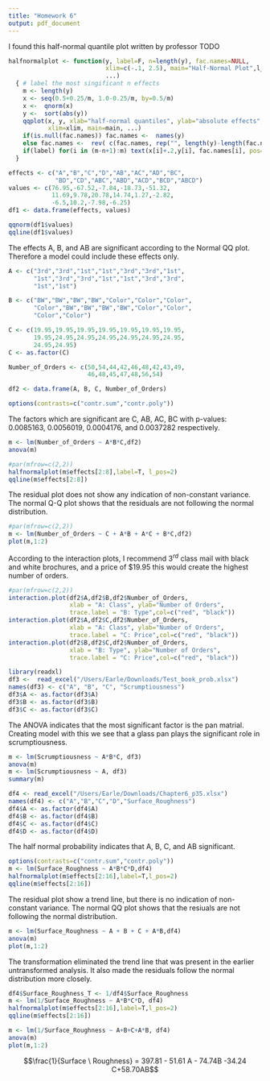 ```yaml
---
title: "Homework 6"
output: pdf_document
---
```


I found this half-normal quantile plot written by professor TODO
```r
halfnormalplot <- function(y, label=F, n=length(y), fac.names=NULL,
                           xlim=c(-.1, 2.5), main="Half-Normal Plot",l_pos, 
                           ...)
  { # label the most singificant n effects 
    m <- length(y)
    x <- seq(0.5+0.25/m, 1.0-0.25/m, by=0.5/m)
    x <-  qnorm(x)
    y <-  sort(abs(y))
    qqplot(x, y, xlab="half-normal quantiles", ylab="absolute effects",
           xlim=xlim, main=main, ...)
    if(is.null(fac.names)) fac.names <-  names(y)
    else fac.names <-  rev( c(fac.names, rep("", length(y)-length(fac.names)) ) )
    if(label) for(i in (m-n+1):m) text(x[i]+.2,y[i], fac.names[i], pos=l_pos)  
  }
```

\section{6.17}
```r
effects <- c("A","B","C","D","AB","AC","AD","BC",
             "BD","CD","ABC","ABD","ACD","BCD","ABCD")
values <- c(76.95,-67.52,-7.84,-18.73,-51.32,
            11.69,9.78,20.78,14.74,1.27,-2.82,
            -6.5,10.2,-7.98,-6.25)
df1 <- data.frame(effects, values)
```
\subsection{a}
```r
qqnorm(df1$values)
qqline(df1$values)
```

\subsection{b}
The effects A, B, and AB are significant according to the Normal QQ plot. Therefore a model could include these effects only.

\section{6.24}
```r
A <- c("3rd","3rd","1st","1st","3rd","3rd","1st",
       "1st","3rd","3rd","1st","1st","3rd","3rd",
       "1st","1st")

B <- c("BW","BW","BW","BW","Color","Color","Color",
       "Color","BW","BW","BW","BW","Color","Color",
       "Color","Color")

C <- c(19.95,19.95,19.95,19.95,19.95,19.95,19.95,
       19.95,24.95,24.95,24.95,24.95,24.95,24.95,
       24.95,24.95)
C <- as.factor(C)

Number_of_Orders <- c(50,54,44,42,46,48,42,43,49,
                      46,48,45,47,48,56,54) 

df2 <- data.frame(A, B, C, Number_of_Orders)

options(contrasts=c("contr.sum","contr.poly"))

```

\subsection{a}
The factors which are significant are C, AB, AC, BC with p-values: $0.0085163$, $0.0056019$, $0.0004176$, and $0.0037282$ respectively.
```r
m <- lm(Number_of_Orders ~ A*B*C,df2)
anova(m)

#par(mfrow=c(2,2))
halfnormalplot(m$effects[2:8],label=T, l_pos=2)
qqline(m$effects[2:8])

```
\subsection{b}
The residual plot does not show any indication of non-constant variance. The normal Q-Q plot shows that the residuals are not following the normal distribution.
```r
#par(mfrow=c(2,2))
m <- lm(Number_of_Orders ~ C + A*B + A*C + B*C,df2)
plot(m,1:2)
```
\subsection{c}
According to the interaction plots, I recommend $3^{rd}$ class mail with black and white brochures, and a price of $\$19.95$ this would create the highest number of orders.
```r
#par(mfrow=c(2,2))
interaction.plot(df2$A,df2$B,df2$Number_of_Orders,
                 xlab = "A: Class", ylab="Number of Orders",
                 trace.label = "B: Type",col=c("red", "black"))
interaction.plot(df2$A,df2$C,df2$Number_of_Orders,
                 xlab = "A: Class", ylab="Number of Orders",
                 trace.label = "C: Price",col=c("red", "black"))
interaction.plot(df2$B,df2$C,df2$Number_of_Orders,
                 xlab = "B: Type", ylab="Number of Orders",
                 trace.label = "C: Price",col=c("red", "black"))
```
\section{6.30} 
```r
library(readxl)
df3 <-  read_excel("/Users/Earle/Downloads/Test_book_prob.xlsx")
names(df3) <- c("A", "B", "C", "Scrumptiousness")
df3$A <- as.factor(df3$A)
df3$B <- as.factor(df3$B)
df3$C <- as.factor(df3$C)
```
\subsection{a)}

The ANOVA indicates that the most significant factor is the pan matrial. Creating model with this we see that a glass pan plays the significant role in scrumptiousness.

```r
m <- lm(Scrumptiousness ~ A*B*C, df3)
anova(m)
m <- lm(Scrumptiousness ~ A, df3)
summary(m)
```
\subsection{b)}
\subsection{c)}
\section{6.35}
```r
df4 <- read_excel("/Users/Earle/Downloads/Chapter6_p35.xlsx")
names(df4) <- c("A","B","C","D","Surface_Roughness")
df4$A <- as.factor(df4$A)
df4$B <- as.factor(df4$B)
df4$C <- as.factor(df4$C)
df4$D <- as.factor(df4$D)

```

\subsection{a}
The half normal probability indicates that A, B, C, and AB significant.
```r
options(contrasts=c("contr.sum","contr.poly"))
m <- lm(Surface_Roughness ~ A*B*C*D,df4)
halfnormalplot(m$effects[2:16],label=T,l_pos=2)
qqline(m$effects[2:16])
```
\subsection{b}
The residual plot show a trend line, but there is no indication of non-constant variance. The normal QQ plot shows that the resiuals are not following the normal distribution.
```r
m <- lm(Surface_Roughness ~ A + B + C + A*B,df4)
anova(m)
plot(m,1:2)
```
\subsection{c}
The transformation eliminated the trend line that was present in the earlier untransformed analysis. It also made the residuals follow the normal distribution more closely.
```r
df4$Surface_Roughness_T <- 1/df4$Surface_Roughness
m <- lm(1/Surface_Roughness ~ A*B*C*D, df4)
halfnormalplot(m$effects[2:16],label=T,l_pos=2)
qqline(m$effects[2:16])

m <- lm(1/Surface_Roughness ~ A+B+C+A*B, df4)
anova(m)
plot(m,1:2)
```
\subsection{d}
$$\frac{1}{Surface \ Roughness} = 397.81 - 51.61 A - 74.74B -34.24 C+58.70AB$$
\section{6.45}
\section{7.14}








